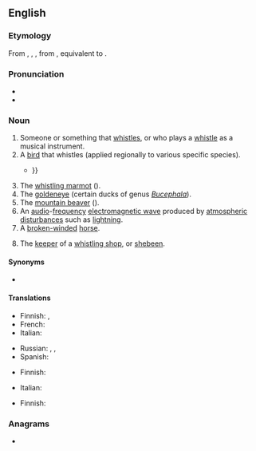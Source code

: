 {{also|Whistler}}
==English==

===Etymology===
From {{inh|en|enm|whisteler}}, {{m|enm|whistlar}}, {{m|enm|whystelare}}, from {{inh|en|ang|hwistlere|t=a player on a flute; a piper}}, equivalent to {{suffix|en|whistle|er}}.

===Pronunciation===
* {{IPA|en|/ˈʍɪslə(ɹ)/|qual2=wine–whine merger|/ˈwɪslə(ɹ)/}}
* {{audio|en|En-au-whistler.ogg|Audio (AU)}}

===Noun===
{{wikipedia}}
{{en-noun}}

# Someone or something that [[whistle]]s, or who plays a [[whistle]] as a musical instrument.
# A [[bird]] that whistles (applied regionally to various specific species).
#* {{RQ:Spenser Faerie Queene|book=II|canto=XII|passage=The lether-winged Bat, dayes enimy, / The ruefull Strich, still waiting on the bere, / The '''Whistler''' shrill, that who so heares, doth dy {{...}}}}
# The [[whistling marmot]] ({{taxlink|Marmota caligata|species|noshow=1|ver=160928}}).
# The [[goldeneye]] (certain ducks of genus ''[[Bucephala]]'').
# The [[mountain beaver]] ({{taxlink|Aplodontia rufa|species|ver=190904}}).
# An [[audio]]-[[frequency]] [[electromagnetic wave]] produced by [[atmospheric]] [[disturbance]]s such as [[lightning]].
# A [[broken-winded]] [[horse]].
# {{lb|en|slang|obsolete}} The [[keeper]] of a [[whistling shop]], or [[shebeen]].

====Synonyms====
* {{sense|whistling marmot}} {{l|en|hoary marmot}}

====Translations====
{{trans-top|someone or something that whistles}}
* Finnish: {{t+|fi|viheltäjä}} {{q|man or animal}}, {{t|fi|vihellin}} {{q|device}}
* French: {{t+|fr|siffleur}}
* Italian: {{t|it|fischiatore|m}}
{{trans-mid}}
* Russian: {{t+|ru|свисту́н|m}}, {{t+|ru|свисту́нья|f}}, {{t+|ru|свисто́к|m}} {{qualifier|device}}
* Spanish: {{t|es|silbador|m}}
{{trans-bottom}}

{{trans-see|whistling marmot|hoary marmot}}

{{trans-top|goldeneye}}
* Finnish: {{t+|fi|telkkä}}
{{trans-mid}}
* Italian: {{t|it|quattrocchi|f}}
{{trans-bottom}}

{{trans-top|physics: audio-frequency electromagnetic wave}}
* Finnish: {{t|fi|[[matalataajuinen]] [[radioaalto]]}}
{{trans-mid}}
{{trans-bottom}}

===Anagrams===
* {{anagrams|en|a=ehilrstw|whirtles}}

{{topics|en|Atmospheric phenomena|Ducks|Squirrels}}